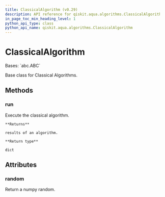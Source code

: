 ```yaml
---
title: ClassicalAlgorithm (v0.29)
description: API reference for qiskit.aqua.algorithms.ClassicalAlgorithm in qiskit v0.29
in_page_toc_min_heading_level: 1
python_api_type: class
python_api_name: qiskit.aqua.algorithms.ClassicalAlgorithm
---
```


# ClassicalAlgorithm

<Class id="qiskit.aqua.algorithms.ClassicalAlgorithm" isDedicatedPage={true} github="https://github.com/qiskit-community/qiskit-aqua/tree/stable/0.9/qiskit/aqua/algorithms/classical_algorithm.py" signature="ClassicalAlgorithm" modifiers="class">
  Bases: `abc.ABC`

  Base class for Classical Algorithms.

  ## Methods

  <span id="qiskit-aqua-algorithms-classicalalgorithm-run" />

  ### run

  <Function id="qiskit.aqua.algorithms.ClassicalAlgorithm.run" signature="ClassicalAlgorithm.run()">
    Execute the classical algorithm.

    **Returns**

    results of an algorithm.

    **Return type**

    dict
  </Function>

  ## Attributes

  ### random

  <Attribute id="qiskit.aqua.algorithms.ClassicalAlgorithm.random">
    Return a numpy random.
  </Attribute>
</Class>

